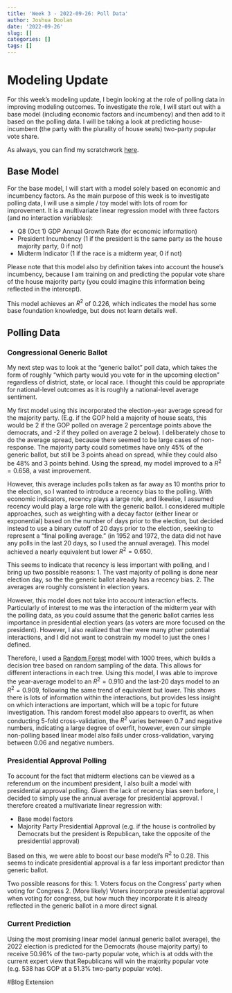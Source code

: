 ```yaml
---
title: 'Week 3 - 2022-09-26: Poll Data'
author: Joshua Doolan
date: '2022-09-26'
slug: []
categories: []
tags: []
---
```


# Modeling Update
For this week's modeling update, I begin looking at the role of polling data in improving modeling outcomes. To investigate the role, I will start out with a base model (including economic factors and incumbency) and then add to it based on the polling data. I will be taking a look at predicting house-incumbent (the party with the plurality of house seats) two-party popular vote share. 

As always, you can find my scratchwork [here](https://github.com/joshua-doolan/GOV1347-Blog-Posts-F22/blob/main/content/post/2022-09-26-week-3-2022-09-26-poll-data/week3_py.ipynb).

## Base Model
For the base model, I will start with a model solely based on economic and incumbency factors. As the main purpose of this week is to investigate polling data, I will use a simple / toy model with lots of room for improvement. It is a multivariate linear regression model with three factors (and no interaction variables):

- Q8 (Oct 1) GDP Annual Growth Rate (for economic information)
- President Incumbency (1 if the president is the same party as the house majority party, 0 if not)
- Midterm Indicator (1 if the race is a midterm year, 0 if not)

Please note that this model also by definition takes into account the house's incumbency, because I am training on and predicting the popular vote share of the house majority party (you could imagine this information being reflected in the intercept). 

This model achieves an $R^2$ of $0.226$, which indicates the model has some base foundation knowledge, but does not learn details well.

## Polling Data

### Congressional Generic Ballot
My next step was to look at the "generic ballot" poll data, which takes the form of roughly "which party would you vote for in the upcoming election" regardless of district, state, or local race. I thought this could be appropriate for national-level outcomes as it is roughly a national-level average sentiment. 

My first model using this incorporated the election-year average spread for the majority party. (E.g. if the GOP held a majority of house seats, this would be 2 if the GOP polled on average 2 percentage points above the democrats, and -2 if they polled on average 2 below). I deliberately chose to do the average spread, because there seemed to be large cases of non-response. The majority party could sometimes have only 45\% of the generic ballot, but still be 3 points ahead on spread, while they could also be 48\% and 3 points behind. Using the spread, my model improved to a $R^2 = 0.658$, a vast improvement.

However, this average includes polls taken as far away as 10 months prior to the election, so I wanted to introduce a recency bias to the polling. With economic indicators, recency plays a large role, and likewise, I assumed recency would play a large role with the generic ballot. I considered multiple approaches, such as weighting with a decay factor (either linear or exponential) based on the number of days prior to the election, but decided instead to use a binary cutoff of 20 days prior to the election, seeking to represent a "final polling average." (in 1952 and 1972, the data did not have any polls in the last 20 days, so I used the annual average). This model achieved a nearly equivalent but lower $R^2 = 0.650$.

This seems to indicate that recency is less important with polling, and I bring up two possible reasons:
1. The vast majority of polling is done near election day, so the the generic ballot already has a recency bias.
2. The averages are roughly consistent in election years.

However, this model does not take into account interaction effects. Particularly of interest to me was the interaction of the midterm year with the polling data, as you could assume that the generic ballot carries less importance in presidential election years (as voters are more focused on the president). However, I also realized that ther were many pther potential interactions, and I did not want to constrain my model to just the ones I defined.

Therefore, I used a [Random Forest](https://scikit-learn.org/stable/modules/generated/sklearn.ensemble.RandomForestRegressor.html) model with 1000 trees, which builds a decision tree based on random sampling of the data. This allows for different interactions in each tree. Using this model, I was able to improve the year-average model to an $R^2 = 0.910$ and the last-20 days model to an $R^2 = 0.909$, following the same trend of equivalent but lower. This shows there is lots of information within the interactions, but provides less insight on which interactions are important, which will be a topic for future investigation. This random forest model also appears to overfit, as when conducting 5-fold cross-validation, the $R^2$ varies between 0.7 and negative numbers, indicating a large degree of overfit, however, even our simple non-polling based linear model also fails under cross-validation, varying between $0.06$ and negative numbers.  

### Presidential Approval Polling
To account for the fact that midterm elections can be viewed as a referendum on the incumbent president, I also built a model with presidential approval polling. Given the lack of recency bias seen before, I decided to simply use the annual average for presidential approval. I therefore created a multivariate linear regression with:

- Base model factors
- Majority Party Presidential Approval (e.g. if the house is controlled by Democrats but the president is Republican, take the opposite of the presidential approval)

Based on this, we were able to boost our base model's $R^2$ to 0.28. This seems to indicate presidential approval is a far less important predictor than generic ballot.

Two possible reasons for this:
1. Voters focus on the Congress' party when voting for Congress
2. (More likely) Voters incorporate presidential approval when voting for congress, but how much they incorporate it is already reflected in the generic ballot in a more direct signal.

### Current Prediction
Using the most promising linear model (annual generic ballot average), the 2022 election is predicted for the Democrats (house majority party) to receive 50.96\% of the two-party popular vote, which is at odds with the current expert view that Republicans will win the majority popular vote (e.g. 538 has GOP at a 51.3\% two-party popular vote). 


#Blog Extension




